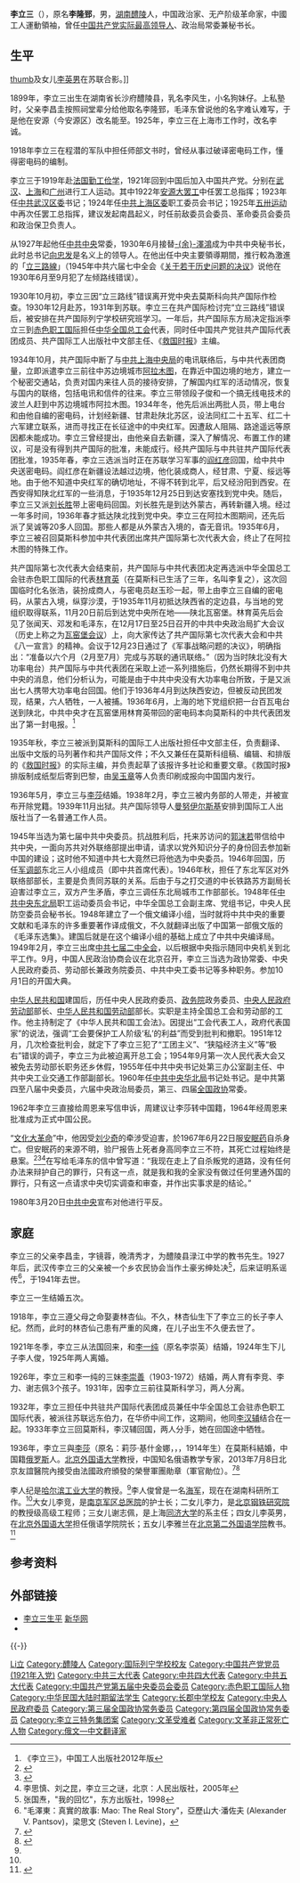{{Otheruses|other=名为李立三的其他人物|李锡九}}
{{Infobox Officeholder
|图像    = Li Lisan.jpg
|图像大小= 225px
|图像说明= 1946年的李立三
|office1       = [[中华人民共和国|中华人民共和国中央人民政府委员会委员]]
|term_start1   = 1949年
|term_end1     = 1954年
|term1         = [[中国人民政治协商会议第一届全体会议|中国人民政治协商会议第一届全体会议]]
|predecessor1  = [[贺龙|贺龙]]
|successor1    = [[林伯渠|林伯渠]]
|1blankname1   = 主席
|1namedata1    = [[毛泽东|毛泽东]]
|office2       = [[中华人民共和国国务院|中央人民政府政务院政务委员]]
|term_start2   = 1949年10月21日
|term_end2     = 1954年9月27日
|predecessor2  = [[章伯钧|章伯钧]]
|successor2    = [[马叙伦|马叙伦]]
|1blankname2   = 总理
|1namedata2    = [[周恩来|周恩来]]
|office3       = 湖南省苏维埃政府主席
|term_start3   = 1930年
|term_end3     = 1931年
|predecessor3  = 
|successor3    = 
|office4       = [[中共中央组织部|中共中央组织局主任]]
|term_start4   = 1930年3月
|term_end4     = 1930年8月
|predecessor4  = 周恩来
|successor4    = 周恩来
|office5       = [[中共中央宣传部|中共中央宣传部部长]]
|term_start5   = 1928年11月
|term_end5     = 1930年12月
|predecessor5  = [[蔡和森|蔡和森]]
|successor5    = [[沈泽民|沈泽民]]
|office6       = 第五届[[中国共产党中央政治局|中国共产党中央政治局常务委员会委员]]
|term_start6   = 1927年
|term_end6     = 1930年
|姓名    = 李立三
|原名    = 李隆郅
|字  = |号  = 
|籍贯    = <!-- 籍贯不是出生地，请慎用  -->
|出生日期= {{birth date|1899|11|18}}
|出生地点= {{QING}}[[湖南省|湖南省]][[长沙府|长沙府]][[醴陵市|醴陵县]]
|逝世日期= {{Death date and age|1967|6|22|1899|11|18}}
|逝世地点= {{CHN}}[[北京市|北京市]]
|居处    = 
|政党    = {{CPC}}
|职业    = [[政治家|政治家]] 
|父母    = 父亲李昌圭
|配偶    = 林杏仙<br />[[李一纯|李一纯]]<br />李崇善<br />[[李莎|李莎]](莉莎·基什金娜)<!--{{marriage|姓名|}} -->
|子女    = 儿子：李人俊、李人纪<br />女儿：李竞、李力、谢志佩、李英男、李雅蘭
|亲属    = 
|信仰    = [[无神论|无]]
|专业    = 
|母校    = [[渌江中学|渌江中学]]<br>[[长郡中学|长郡中学]]<br>[[广益中学|广益中学]]
|网站    = 
|签名    = 
|脚注    =
}}
'''李立三'''（{{bd|1899年|11月18日|1967年|6月22日|catIdx=L李}}），原名'''李隆郅'''，男，[[湖南|湖南]][[醴陵|醴陵]]人，中国政治家、无产阶级革命家，中國工人運動領袖，曾任[[中国共产党|中国共产党]][[中共中央主要负责人|实际最高领导人]]、政治局常委兼秘书长。

== 生平 ==
[[FIle:李立三.jpg|thumb]]及女儿[[李英男|李英男]]在苏联合影。]]

1899年，李立三出生在湖南省长沙府醴陵县，乳名李风生，小名狗妹仔。上私塾时，父亲李昌圭按照祠堂辈分给他取名李隆郅，毛泽东曾说他的名字难认难写，于是他在安源（今安源区）改名能至。1925年，李立三在上海市工作时，改名李诚。

1918年李立三在程潜的军队中担任师部文书时，曾经从事过破译密电码工作，懂得密电码的编制。

李立三于1919年赴[[法国|法国]][[留法勤工儉學|勤工俭学]]，1921年回到中国后加入中国共产党。分别在[[武汉|武汉]]、[[上海|上海]]和[[广州|广州]]进行工人运动。其中1922年[[安源大罢工|安源大罢工]]中任罢工总指挥；1923年任[[中共武汉区委|中共武汉区委]]书记；1924年任[[中共上海区委|中共上海区委]]职工委员会书记；1925年[[五卅运动|五卅运动]]中再次任罢工总指挥，建议发起南昌起义，时任前敌委员会委员、革命委员会委员和政治保卫负责人。

从1927年起他任[[中共中央|中共中央]]常委，1930年6月接替[[余泽鸿|-{余}-澤鴻]]成为中共中央秘书长，此时总书记[[向忠发|向忠发]]是名义上的领导人。在他出任中央主要領導期間，推行較為激進的「[[立三路線|立三路線]]」（1945年中共六届七中全会《[[关于若干历史问题的决议_(1945年)|关于若干历史问题的决议]]》说他在1930年6月至9月犯了左倾路线错误）。

1930年10月初，李立三因“立三路线”错误离开党中央去莫斯科向共产国际作检查。1930年12月赴苏，1931年到苏联。李立三在共产国际检讨完“立三路线”错误后，被安排在共产国际列宁学校研究班学习。一年后，共产国际东方局决定指派李立三到[[赤色职工国际|赤色职工国际]]担任[[中华全国总工会|中华全国总工会]]代表，同时任中国共产党驻共产国际代表团成员、共产国际工人出版社中文部主任、《[[救国时报|救国时报]]》主编。

1934年10月，共产国际中断了与[[中共上海中央局|中共上海中央局]]的电讯联络后，与中共代表团商量，立即派遣李立三前往中苏边境城市[[阿拉木图|阿拉木图]]，在靠近中国边境的地方，建立一个秘密交通站，负责对国内来往人员的接待安排，了解国内红军的活动情况，恢复与国内的联络，包括电讯和信件的往来。李立三带领段子俊和一个搞无线电技术的波兰人赶到中苏边境城市阿拉木图。1934年冬，他先后派出两批人员，带上电台和由他自编的密电码，计划经新疆、甘肃赴陕北苏区，设法同红二十五军、红二十六军建立联系，进而寻找正在长征途中的中央红军。因遭敌人阻隔、路途遥远等原因都未能成功。李立三曾经提出，由他亲自去新疆，深入了解情况、布置工作的建议，可是没有得到共产国际的批准，未能成行。经共产国际与中共驻共产国际代表团批准，1935年春，李立三选派当时正在苏联学习军事的[[阎红彦|阎红彦]]回国，给中共中央送密电码。阎红彦在新疆设法越过边境，他化装成商人，经甘肃、宁夏、绥远等地。由于他不知道中央红军的确切地址，不得不转到北平，后又经汾阳到西安。在西安得知陕北红军的一些消息，于1935年12月25日到达安塞找到党中央。随后，李立三又派[[刘长胜|刘长胜]]带上密电码回国。刘长胜先是到达外蒙古，再转新疆入境。经过一年多时间，1936年春才抵达陕北找到党中央。李立三在阿拉木图期间，还先后派了吴诚等20多人回国。那些人都是从外蒙古入境的，杳无音讯。1935年6月，李立三被召回莫斯科参加中共代表团出席共产国际第七次代表大会，终止了在阿拉木图的特殊工作。

共产国际第七次代表大会结束前，共产国际与中共代表团决定再选派中华全国总工会驻赤色职工国际的代表[[林育英|林育英]]（在莫斯科已生活了三年，名叫李复之），这次回国临时化名张浩，装扮成商人，与密电员赵玉珍一起，带上由李立三自编的密电码，从蒙古入境，纵穿沙漠，于1935年11月初抵达陕西省的定边县，与当地的党组织取得联系，11月20日前后到达党中央所在地——陕北瓦窑堡。林育英先后会见了张闻天、邓发和毛泽东，在12月17日至25日召开的中共中央政治局扩大会议（历史上称之为[[瓦窑堡会议|瓦窑堡会议]]）上，向大家传达了共产国际第七次代表大会和中共《八一宣言》的精神。会议于12月23日通过了《军事战略问题的决议》，明确指出：“准备以六个月（2月至7月）完成与苏联的通讯联络。”（因为当时陕北没有大功率电台）共产国际与中共代表团在采取上述一系列措施后，仍然长期得不到中共中央的消息，他们分析认为，可能是由于中共中央没有大功率电台所致，于是又派出七人携带大功率电台回国。他们于1936年4月到达陕西安边，但被反动民团发现，结果，六人牺牲，一人被捕。1936年6月，上海的地下党组织把一台百瓦电台送到陕北，中共中央才在瓦窑堡用林育英带回的密电码本向莫斯科的中共代表团发出了第一封电报。<ref>《李立三》，中国工人出版社2012年版</ref>

1935年秋，李立三被派到莫斯科的国际工人出版社担任中文部主任，负责翻译、出版中文版的马列著作和共产国际文件；不久又兼任在莫斯科组稿、编辑、和排版的《[[救国时报|救国时报]]》的实际主编，并负责起草了该报许多社论和重要文章。《救国时报》排版制成纸型后寄到巴黎，由[[吴玉章|吴玉章]]等人负责印刷成报向中国国内发行。

1936年5月，李立三与[[李莎|李莎]]结婚。1938年2月，李立三被内务部的人带走，并被宣布开除党籍。1939年11月出狱。共产国际领导人[[曼努伊尔斯基|曼努伊尔斯基]]安排到国际工人出版社当了一名普通工作人员。

1945年当选为第七届中共中央委员。抗战胜利后，托来苏访问的[[郭沫若|郭沫若]]带信给中共中央，一面向苏共对外联络部提出申请，请求以党外知识分子的身份回去参加新中国的建设；这时他不知道中共七大竟然已将他选为中央委员。1946年回国，历任[[军调部|军调部]]东北三人小组成员（即中共首席代表）。1946年秋，担任了东北军区对外联络部部长，主要是负责同苏联的关系。后由于与之打交道的中长铁路苏方副局长迫害过李立三，双方产生矛盾，李立三调任东北局城市工作部部长。1948年任[[中共中央东北局|中共中央东北局]]职工运动委员会书记，中华全国总工会副主席、党组书记，中央人民防空委员会秘书长。1948年建立了一个俄文编译小组，当时就将中共中央的重要文献和毛泽东的许多重要著作译成俄文，不久就翻译出版了中国第一部俄文版的《毛泽东选集》。建国后就是在这个编译小组的基础上成立了中共中央编译局。1949年2月，李立三出席[[中共七届二中全会|中共七届二中全会]]，以后根据中央指示随同中央机关到北平工作。9月，中国人民政治协商会议在北京召开，李立三当选为政协常委、中央人民政府委员、劳动部长兼政务院委员、中共中央工委书记等多种职务。参加10月1日的开国大典。

[[中华人民共和国|中华人民共和国]]建国后，历任中央人民政府委员、[[中央人民政府政务院|政务院]]政务委员、[[中央人民政府劳动部|中央人民政府劳动部]]部长、[[中华人民共和国劳动部|中华人民共和国劳动部]]部长。实职是主持全国总工会和劳动部的工作。他主持制定了《中华人民共和国工会法》。因提出“工会代表工人，政府代表国家”的说法，强调“工会要保护工人阶级‘私’的利益”而受到批判和撤职。1951年12月，几次检查批判会，就定下了李立三犯了“工团主义”、“狭隘经济主义”等“极右”错误的调子，李立三为此被迫离开总工会；1954年9月第一次人民代表大会又被免去劳动部长职务还乡休假，1955年任中共中央书记处第三办公室副主任、中共中央工业交通工作部副部长。1960年任[[中共中央华北局|中共中央华北局]]书记处书记。是中共第四至八届中央委员，六届中央政治局委员，第三、四届[[全国政协|全国政协]]常委。

1962年李立三直接给周恩来写信申诉，周建议让李莎转中国籍，1964年经周恩来批准成为正式中国公民。

“[[文化大革命|文化大革命]]”中，他因受[[刘少奇|刘少奇]]的牵涉受迫害，於1967年6月22日服[[安眠药|安眠药]]自杀身亡。但安眠药的来源不明，验尸报告上死者身高同李立三不符，其死亡过程始终是悬案。<ref name="dao">{{cite web|url=http://www.sznews.com/culture/content/2010-07/01/content_4712526.htm|title=李立三横死之谜 他为何被毛泽东批判|accessdate=2010|publisher=深圳新闻网|work=|language=zh-hans|deadurl=yes|archiveurl=https://web.archive.org/web/20150516035929/http://www.sznews.com/culture/content/2010-07/01/content_4712526.htm|archivedate=2015年5月16日|df=}}</ref><ref name="fu" >{{cite web|url= http://news.163.com/api/13/1121/02/9E60QSA200011229_3.html|title= 李立三横死之谜 尸体矮了15公分|accessdate= 2013|publisher= 网易|work= |language= zh-hans|archive-url= https://web.archive.org/web/20131124095636/http://news.163.com/api/13/1121/02/9E60QSA200011229_3.html|archive-date= 2013-11-24|dead-url= yes}}</ref><ref>李思慎、刘之昆，李立三之谜，北京：人民出版社，2005年</ref>在写给毛泽东的信中曾写道：“我现在走上了自杀叛党的道路，没有任何办法来辩护自己的罪行，只有这一点，就是我和我的全家没有做过任何里通外国的罪行，只有这一点请求中央切实调查和审查，并作出实事求是的结论。”

1980年3月20日[[中共中央|中共中央]]宣布对他进行平反。

==家庭==
李立三的父亲李昌圭，字镜蓉，晚清秀才，为醴陵县渌江中学的教书先生。1927年后，武汉传李立三的父亲被一个乡农民协会当作土豪劣绅处决<ref>张国焘，"我的回忆"，东方出版社，1998</ref>，后来证明系谣传<ref>"毛澤東：真實的故事: Mao: The Real Story"，亞歷山大‧潘佐夫 (Alexander V. Pantsov)，梁思文 (Steven I. Levine)，{{ISBN|1451654480}}</ref>，于1941年去世{{Citation needed|reason=疑似出于體陵縣县志 http://www.hprc.org.cn/pdf/ZGDS199905019.pdf}}。

李立三一生结婚五次。

1918年，李立三遵父母之命娶妻林杏仙。不久，林杏仙生下了李立三的长子李人纪。然而，此时的林杏仙己患有严重的风瘫，在儿子出生不久便去世了。

1921年冬季，李立三从法国回来，和[[李一纯|李一纯]]（原名李崇英）结婚，1924年生下儿子李人俊，1925年两人离婚。

1926年，李立三和李一纯的三妹[[李崇善|李崇善]]（1903-1972）结婚，两人育有李竞、李力、谢志佩3个孩子。1931年，因李立三前往莫斯科学习，两人分离。

1932年，李立三担任中共驻共产国际代表团成员兼任中华全国总工会驻赤色职工国际代表，被派往苏联远东伯力，在华侨中间工作，这期间，他同[[李汉辅|李汉辅]]结合在一起。1933年李立三回莫斯科，李汉辅回国，两人分手，她在回国途中牺牲。

1936年，李立三與[[李莎|李莎]]（原名：莉莎·基什金娜，{{lang-ru|Елизавета Павловна Кишкина}}，{{lang-en|Elizabetha Pavlovna Kishkina}}，1914年生）在莫斯科結婚，中国籍[[俄罗斯|俄罗斯]]人。[[北京外国语大学|北京外国语大学]]教授，中国知名俄语教学专家，2013年7月8日北京友誼醫院內接受由法國政府頒發的榮譽軍團勛章（軍官勛位）。<ref>{{cite web |url=http://news.sohu.com/20140701/n401601637.shtml |title=俄报文章李立三夫人百岁回忆中国缘(图) |accessdate=2014 |publisher=搜狐网 |work= |language=zh-hans |archive-date=2021-01-03 |archive-url=https://web.archive.org/web/20210103085655/http://news.sohu.com/20140701/n401601637.shtml |dead-url=no }}</ref><ref>{{cite web |url=http://news.163.com/14/0723/08/A1QT93D200014AEE_all.html |title=李立三用党性为苏联妻子做担保（全文） |accessdate=2014 |publisher=网易 |work= |language=zh-hans |archive-date=2021-03-13 |archive-url=https://web.archive.org/web/20210313175516/https://news.163.com/14/0723/08/A1QT93D200014AEE_all.html |dead-url=no }}</ref>

李人纪是[[哈尔滨工业大学|哈尔滨工业大学]]的教授。<ref name="child" />李人俊曾是一名[[海军|海军]]，现在在湖南科研所工作。<ref name="child" />大女儿李竞，是[[南京军区总医院|南京军区总医院]]的护士长；二女儿李力，是[[北京钢铁研究院|北京钢铁研究院]]的教授级高级工程师；三女儿谢志佩，是上海[[同济大学|同济大学]]的系主任；四女儿李英男，在[[北京外国语大学|北京外国语大学]]担任俄语学院院长；五女儿李雅兰在[[北京第二外国语学院|北京第二外国语学院]]教书。<ref name="child" >{{cite web |url=http://www.gmw.cn/content/2009-12/27/content_1028315.htm |title= 为李立三找回失散的女儿 |accessdate=2009 |publisher=光明网 |work= |language=zh-hans}}</ref>

== 参考资料 ==
{{Reflist}}

== 外部链接 ==
* [http://news.xinhuanet.com/ziliao/2003-01/17/content_693701.htm 李立三生平] {{Wayback|url=http://news.xinhuanet.com/ziliao/2003-01/17/content_693701.htm |date=20111129101651 }} [[新华网|新华网]]
* {{Commons category-inline|Li Lisan}}

{{s-start}}
{{s-ppo|cpc}}
{{s-before|[[周恩来|周恩来]]}}
{{s-title|[[中共中央组织局|中共中央组织局]]主任|1930年3月－1930年8月}}
{{s-after|[[周恩来|周恩来]]|[[中共中央组织部|中共中央组织部]]部长}}
{{s-before|[[蔡和森|蔡和森]]|[[中共中央宣传部|中共中央宣传局]]局长}}
{{s-title|[[中共中央宣传部|中共中央宣传部]]部长|1928年11月－1930年12月<br><small>期间曾更名为[[中共中央宣传部|中共中央宣传鼓动部]]</small>}}
{{s-after|[[沈泽民|沈泽民]]}}
{{s-gov|prc}}
{{s-before|[[李立三|李立三]]|[[中央人民政府劳动部|中央人民政府劳动部]]部长}}
{{s-title|[[中华人民共和国劳动部|中华人民共和国劳动部]]部长|1954年9月－？}}
{{s-after|[[马文瑞|马文瑞]]}}
{{s-new}}
{{s-title|[[中央人民政府劳动部|中央人民政府劳动部]]部长|1949年10月－1954年9月}}
{{s-after|[[李立三|李立三]]|[[中华人民共和国劳动部|中华人民共和国劳动部]]部长}}
{{s-end}}

{{-}}
{{马克思主义在中国的早期传播}}
{{中共中央政治局/常委}}
{{中共中央政治局/5}}
{{中共中央政治局/5.2}}
{{中共中央政治局/6}}
{{中央人民政府委员会|委员}}
{{中央人民政府政务院}}
{{中共中央组织部部长}}
{{中共中央宣传部部长}}
{{中华苏维埃共和国省级行政长官}}
{{中华全国总工会第六届执行委员会}}

{{Authority control}}
{{DEFAULTSORT:Li李}}
[[Category:李姓|Li立]]
[[Category:醴陵人|Category:醴陵人]]
[[Category:国际列宁学校校友|Category:国际列宁学校校友]]
[[Category:中国共产党党员_(1921年入党)|Category:中国共产党党员 (1921年入党)]]
[[Category:中共三大代表|Category:中共三大代表]]
[[Category:中共四大代表|Category:中共四大代表]]
[[Category:中共五大代表|Category:中共五大代表]]
[[Category:中国共产党第五届中央委员会委员|Category:中国共产党第五届中央委员会委员]]
[[Category:赤色职工国际人物|Category:赤色职工国际人物]]
[[Category:中华民国大陆时期留法学生|Category:中华民国大陆时期留法学生]]
[[Category:长郡中学校友|Category:长郡中学校友]]
[[Category:中央人民政府委员|Category:中央人民政府委员]]
[[Category:第三届全国政协常务委员|Category:第三届全国政协常务委员]]
[[Category:第四届全国政协常务委员|Category:第四届全国政协常务委员]]
[[Category:李立三特务集团案|Category:李立三特务集团案]]
[[Category:文革受难者|Category:文革受难者]]
[[Category:文革非正常死亡人物|Category:文革非正常死亡人物]]
[[Category:俄文—中文翻译家|Category:俄文—中文翻译家]]